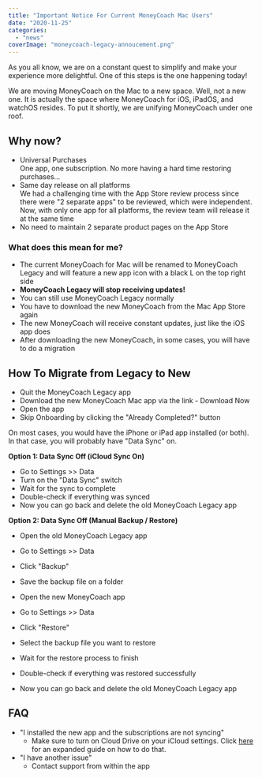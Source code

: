 ```yaml
---
title: "Important Notice For Current MoneyCoach Mac Users"
date: "2020-11-25"
categories: 
  - "news"
coverImage: "moneycoach-legacy-annoucement.png"
---
```


As you all know, we are on a constant quest to simplify and make your experience more delightful. One of this steps is the one happening today!

We are moving MoneyCoach on the Mac to a new space. Well, not a new one. It is actually the space where MoneyCoach for iOS, iPadOS, and watchOS resides. To put it shortly, we are unifying MoneyCoach under one roof.

## Why now?

- Universal Purchases  
    One app, one subscription. No more having a hard time restoring purchases…
- Same day release on all platforms  
    We had a challenging time with the App Store review process since there were "2 separate apps" to be reviewed, which were independent.  
    Now, with only one app for all platforms, the review team will release it at the same time
- No need to maintain 2 separate product pages on the App Store

### What does this mean for me?

- The current MoneyCoach for Mac will be renamed to MoneyCoach Legacy and will feature a new app icon with a black L on the top right side
- **MoneyCoach Legacy will stop receiving updates!**
- You can still use MoneyCoach Legacy normally
- You have to download the new MoneyCoach from the Mac App Store again
- The new MoneyCoach will receive constant updates, just like the iOS app does
- After downloading the new MoneyCoach, in some cases, you will have to do a migration

## How To Migrate from Legacy to New

- Quit the MoneyCoach Legacy app
- Download the new MoneyCoach Mac app via the link - <AppDownloadLink>Download Now</AppDownloadLink>
- Open the app
- Skip Onboarding by clicking the "Already Completed?" button

On most cases, you would have the iPhone or iPad app installed (or both). In that case, you will probably have "Data Sync" on.

**Option 1: Data Sync Off (iCloud Sync On)**

- Go to Settings >> Data
- Turn on the "Data Sync" switch
- Wait for the sync to complete
- Double-check if everything was synced
- Now you can go back and delete the old MoneyCoach Legacy app

**Option 2: Data Sync Off (Manual Backup / Restore)**

- Open the old MoneyCoach Legacy app
- Go to Settings >> Data
- Click "Backup"
- Save the backup file on a folder

- Open the new MoneyCoach app
- Go to Settings >> Data
- Click "Restore"
- Select the backup file you want to restore
- Wait for the restore process to finish
- Double-check if everything was restored successfully
- Now you can go back and delete the old MoneyCoach Legacy app

## FAQ

- "I installed the new app and the subscriptions are not syncing"
    - Make sure to turn on Cloud Drive on your iCloud settings. Click [here](/how-to-share-your-moneycoach-premium-subscription-on-your-mac-too/) for an expanded guide on how to do that.
- "I have another issue"
    - Contact support from within the app
